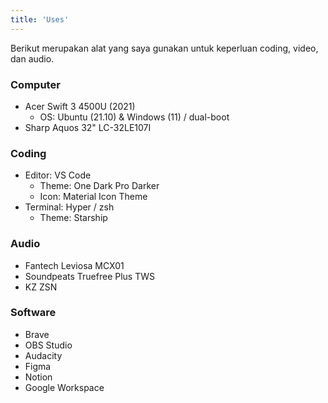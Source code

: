 ```yaml
---
title: 'Uses'
---
```


Berikut merupakan alat yang saya gunakan untuk keperluan coding, video, dan audio.

### Computer

- Acer Swift 3 4500U (2021)
  - OS: Ubuntu (21.10) & Windows (11) / dual-boot
- Sharp Aquos 32" LC-32LE107I

### Coding

- Editor: VS Code
  - Theme: One Dark Pro Darker
  - Icon: Material Icon Theme
- Terminal: Hyper / zsh
  - Theme: Starship

### Audio

- Fantech Leviosa MCX01
- Soundpeats Truefree Plus TWS
- KZ ZSN

### Software

- Brave
- OBS Studio
- Audacity
- Figma
- Notion
- Google Workspace
